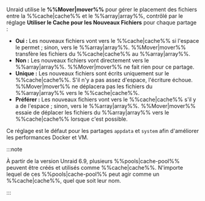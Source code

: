 Unraid utilise le **%%Mover|mover%%** pour gérer le placement des fichiers entre la %%cache|cache%% et le %%array|array%%, contrôlé par le réglage **Utiliser le Cache pour les Nouveaux Fichiers** pour chaque partage :

- **Oui :** Les nouveaux fichiers vont vers le %%cache|cache%% si l'espace le permet ; sinon, vers le %%array|array%%. %%Mover|mover%% transfère les fichiers du %%cache|cache%% au %%array|array%%.
- **Non :** Les nouveaux fichiers vont directement vers le %%array|array%%. %%Mover|mover%% ne fait rien pour ce partage.
- **Unique :** Les nouveaux fichiers sont écrits uniquement sur le %%cache|cache%%. S'il n'y a pas assez d'espace, l'écriture échoue. %%Mover|mover%% ne déplacera pas les fichiers du %%array|array%% vers le %%cache|cache%%.
- **Préférer :** Les nouveaux fichiers vont vers le %%cache|cache%% s'il y a de l'espace ; sinon, vers le %%array|array%%. %%Mover|mover%% essaie de déplacer les fichiers du %%array|array%% vers le %%cache|cache%% lorsque c'est possible.

Ce réglage est le défaut pour les partages `appdata` et `system` afin d'améliorer les performances Docker et VM.

:::note

À partir de la version Unraid 6.9, plusieurs %%pools|cache-pool%% peuvent être créés et utilisés comme %%cache|cache%%. N'importe lequel de ces %%pools|cache-pool%% peut agir comme un %%cache|cache%%, quel que soit leur nom.

:::
